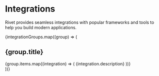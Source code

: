 
# Integrations

Rivet provides seamless integrations with popular frameworks and tools to help you build modern applications.

{integrationGroups.map((group) => (
  <section key={group.title}>
    <h2>{group.title}</h2>
    <CardGroup>
      {group.items.map((integration) => (
        <Card
          key={integration.href}
          title={integration.title}
          href={integration.href}
        >
          {integration.description}
        </Card>
      ))}
    </CardGroup>
  </section>
))}
